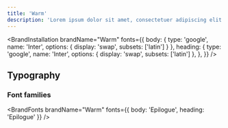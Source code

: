 ```yaml
---
title: 'Warm'
description: 'Lorem ipsum dolor sit amet, consectetuer adipiscing elit.'
---
```


<BrandInstallation
  brandName="Warm"
  fonts={{
    body: { type: 'google', name: 'Inter', options: { display: 'swap', subsets: ['latin'] } },
    heading: {
      type: 'google',
      name: 'Inter',
      options: { display: 'swap', subsets: ['latin'] },
    },
  }}
/>

<BrandColors brandName="Warm" description="These colors are dope" />

## Typography

<BrandTypography brandName="Warm" />

### Font families

<BrandFonts brandName="Warm" fonts={{ body: 'Epilogue', heading: 'Epilogue' }} />
